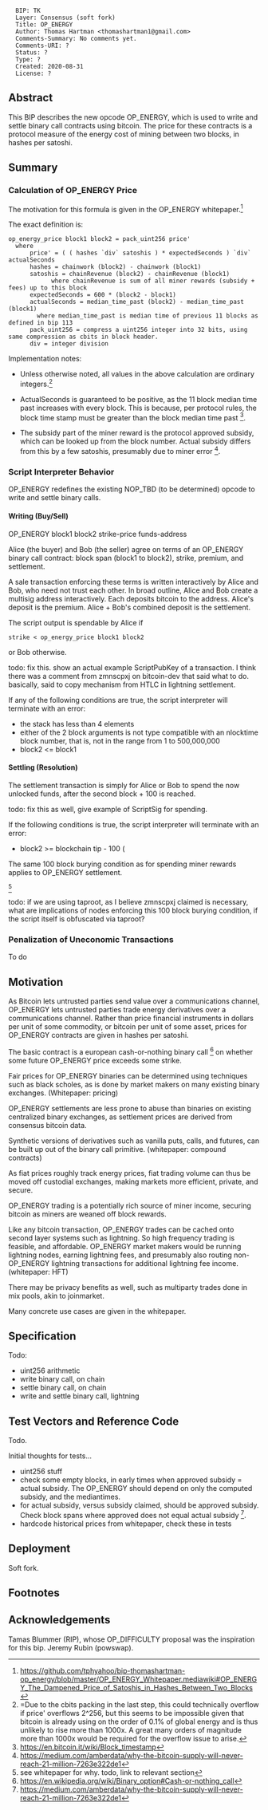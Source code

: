 <pre>
  BIP: TK
  Layer: Consensus (soft fork)
  Title: OP_ENERGY
  Author: Thomas Hartman <thomashartman1@gmail.com>
  Comments-Summary: No comments yet.
  Comments-URI: ?
  Status: ?
  Type: ?
  Created: 2020-08-31
  License: ?
</pre>

==Abstract==
This BIP describes the new opcode OP_ENERGY, which is used to write and settle binary call contracts using bitcoin. The price for these contracts is a protocol measure of the energy cost of mining between two blocks, in hashes per satoshi. 

==Summary==

===Calculation of OP_ENERGY Price===

The motivation for this formula is given in the OP_ENERGY whitepaper.<ref>https://github.com/tphyahoo/bip-thomashartman-op_energy/blob/master/OP_ENERGY_Whitepaper.mediawiki#OP_ENERGY_The_Dampened_Price_of_Satoshis_in_Hashes_Between_Two_Blocks</ref>

The exact definition is: 

<pre>
op_energy_price block1 block2 = pack_uint256 price'
  where 
      price' = ( ( hashes `div` satoshis ) * expectedSeconds ) `div` actualSeconds 
      hashes = chainwork (block2) - chainwork (block1)
      satoshis = chainRevenue (block2) - chainRevenue (block1)
            where chainRevenue is sum of all miner rewards (subsidy + fees) up to this block
      expectedSeconds = 600 * (block2 - block1)
      actualSeconds = median_time_past (block2) - median_time_past (block1)
        where median_time_past is median time of previous 11 blocks as defined in bip 113
      pack_uint256 = compress a uint256 integer into 32 bits, using same compression as cbits in block header.
      div = integer division
</pre>

Implementation notes: 

* Unless otherwise noted, all values in the above calculation are ordinary integers.<ref>=Due to the cbits packing in the last step, this could technically overflow if price' overflows 2^256, but this seems to be impossible given that bitcoin is already using on the order of 0.1% of global energy and is thus unlikely to rise more than 1000x. A great many orders of magnitude more than 1000x would be required for the overflow issue to arise.</ref> 

* ActualSeconds is guaranteed to be positive, as the 11 block median time past increases with every block. This is because, per protocol rules, the block time stamp must be greater than the block median time past <ref>https://en.bitcoin.it/wiki/Block_timestamp</ref>.

* The subsidy part of the miner reward is the protocol approved subsidy, which can be looked up from the block number. Actual subsidy differs from this by a few satoshis, presumably due to miner error <ref>https://medium.com/amberdata/why-the-bitcoin-supply-will-never-reach-21-million-7263e322de1</ref>.

===Script Interpreter Behavior===

OP_ENERGY redefines the existing NOP_TBD (to be determined) opcode to write and settle binary calls.

====Writing (Buy/Sell)==== 

OP_ENERGY block1 block2 strike-price funds-address 

Alice (the buyer) and Bob (the seller) agree on terms of an OP_ENERGY binary call contract: block span (block1 to block2), strike, premium, and settlement. 

A sale transaction enforcing these terms is written interactively by Alice  and Bob, who need not trust each other. In broad outline, Alice and Bob create a multisig address interactively. Each deposits bitcoin to the address. Alice's deposit is the premium. Alice + Bob's combined deposit is the settlement.  

The script output is spendable by Alice if 

<pre>
strike < op_energy_price block1 block2 
</pre>

or Bob otherwise.

todo: fix this. show an actual example ScriptPubKey of a transaction. I think there was a comment from zmnscpxj on bitcoin-dev that said what to do. basically, said to copy mechanism from HTLC in lightning settlement. 


If any of the following conditions are true, the script interpreter will terminate with an error:

* the stack has less than 4 elements
* either of the 2 block arguments is not type compatible with an nlocktime block number, that is, not in the range from 1 to 500,000,000
* block2 <= block1

====Settling (Resolution)====

The settlement transaction is simply for Alice or Bob to spend the now unlocked funds, after the second block + 100 is reached.

todo: fix this as well, give example of ScriptSig for spending. 

If the following conditions is true, the script interpreter will terminate with an error:

* block2 >= blockchain tip - 100 (

The same 100 block burying condition as for spending miner rewards applies to OP_ENERGY settlement. 

<ref>see whitepaper for why. todo, link to relevant section</ref>

todo: if we are using taproot, as I believe zmnscpxj claimed is necessary, what are implications of nodes enforcing this 100 block burying condition, if the script itself is obfuscated via taproot?

===Penalization of Uneconomic Transactions===

To do

==Motivation==

As Bitcoin lets untrusted parties send value over a communications channel, OP_ENERGY lets untrusted parties trade energy derivatives over a communications channel. Rather than price financial instruments in dollars per unit of some commodity, or bitcoin per unit of some asset, prices for OP_ENERGY contracts are given in hashes per satoshi.

The basic contract is a european cash-or-nothing binary call <ref>https://en.wikipedia.org/wiki/Binary_option#Cash-or-nothing_call</ref>
on whether some future OP_ENERGY price exceeds some strike. 

Fair prices for OP_ENERGY binaries can be determined using techniques such as black scholes, as is done by market makers on many existing binary exchanges. (Whitepaper: pricing) 

OP_ENERGY settlements are less prone to abuse than binaries on existing centralized binary exchanges, as settlement prices are derived from consensus bitcoin data. 

Synthetic versions of derivatives such as vanilla puts, calls, and futures, can be built up out of the binary call primitive. (whitepaper: compound contracts)

As fiat prices roughly track energy prices, fiat trading volume can thus be moved off custodial exchanges, making markets more efficient, private, and secure.

OP_ENERGY trading is a potentially rich source of miner income, securing bitcoin as miners are weaned off block rewards.

Like any bitcoin transaction, OP_ENERGY trades can be cached onto second layer systems such as lightning. So high frequency trading is feasible, and affordable. OP_ENERGY market makers would be running lightning nodes, earning lightning fees, and presumably also routing non-OP_ENERGY lightning transactions for additional lightning fee income. (whitepaper: HFT)

There may be privacy benefits as well, such as multiparty trades done in mix pools, akin to joinmarket.

Many concrete use cases are given in the whitepaper.

==Specification==

Todo: 

* uint256 arithmetic
* write binary call, on chain
* settle binary call, on chain
* write and settle binary call, lightning 

==Test Vectors and Reference Code==

Todo.

Initial thoughts for tests... 

* uint256 stuff
* check some empty blocks, in early times when approved subsidy = actual subsidy. The OP_ENERGY should depend on only the computed subsidy, and the mediantimes. 
* for actual subsidy, versus subsidy claimed, should be approved subsidy. Check block spans where approved does not equal actual subsidy <ref>https://medium.com/amberdata/why-the-bitcoin-supply-will-never-reach-21-million-7263e322de1</ref>.
* hardcode historical prices from whitepaper, check these in tests

==Deployment==

Soft fork. 

== Footnotes ==

<references />

== Acknowledgements==

Tamas Blummer (RIP), whose OP_DIFFICULTY proposal was the inspiration for this bip. Jeremy Rubin (powswap). 







